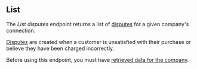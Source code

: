 ## List

The *List disputes* endpoint returns a list of [disputes](https://docs.codat.io/commerce-api#/schemas/Dispute) for a given company's connection.

[Disputes](https://docs.codat.io/commerce-api#/schemas/Dispute) are created when a customer is unsatisfied with their purchase or believe they have been charged incorrectly.

Before using this endpoint, you must have [retrieved data for the company](https://docs.codat.io/codat-api#/operations/refresh-company-data).
    
